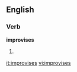 
==English==

===Verb===
'''improvises'''

# {{third-person singular of|[[improvise]]}}

[[it:improvises]]
[[vi:improvises]]